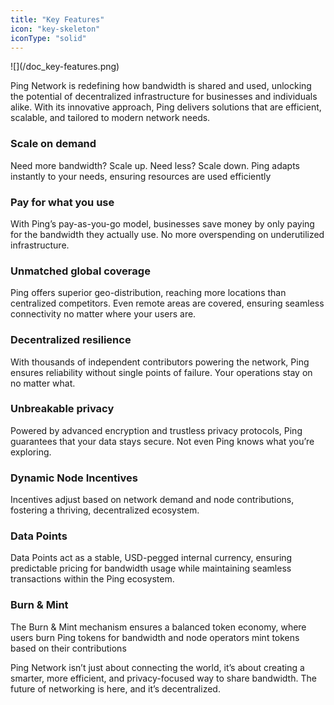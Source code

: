 ```yaml
---
title: "Key Features"
icon: "key-skeleton"
iconType: "solid"
---
```


<Frame as="div">
  ![](/doc_key-features.png)
</Frame>

Ping Network is redefining how bandwidth is shared and used, unlocking the potential of decentralized infrastructure for businesses and individuals alike. With its innovative approach, Ping delivers solutions that are efficient, scalable, and tailored to modern network needs.

### **Scale on demand**

Need more bandwidth? Scale up. Need less? Scale down. Ping adapts instantly to your needs, ensuring resources are used efficiently

### **Pay for what you use**

With Ping’s pay-as-you-go model, businesses save money by only paying for the bandwidth they actually use. No more overspending on underutilized infrastructure.

### **Unmatched global coverage**

Ping offers superior geo-distribution, reaching more locations than centralized competitors. Even remote areas are covered, ensuring seamless connectivity no matter where your users are.

### **Decentralized resilience**

With thousands of independent contributors powering the network, Ping ensures reliability without single points of failure. Your operations stay on no matter what.

### **Unbreakable privacy**

Powered by advanced encryption and trustless privacy protocols, Ping guarantees that your data stays secure. Not even Ping knows what you’re exploring.

### **Dynamic Node Incentives**

Incentives adjust based on network demand and node contributions, fostering a thriving, decentralized ecosystem.

### **Data Points**

Data Points act as a stable, USD-pegged internal currency, ensuring predictable pricing for bandwidth usage while maintaining seamless transactions within the Ping ecosystem.

### **Burn & Mint**

The Burn & Mint mechanism ensures a balanced token economy, where users burn Ping tokens for bandwidth and node operators mint tokens based on their contributions

Ping Network isn’t just about connecting the world, it’s about creating a smarter, more efficient, and privacy-focused way to share bandwidth. The future of networking is here, and it’s decentralized.